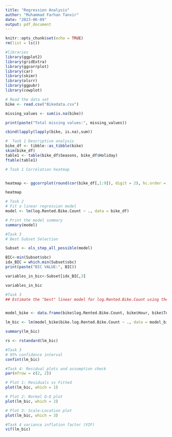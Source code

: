 ---
title: "Regression Analysis"
author: "Muhammad Farhan Tanvir"
date: "2023-06-09"
output: pdf_document
---

```{r setup, include=FALSE}
knitr::opts_chunk$set(echo = TRUE)
rm(list = ls())
```



```{r}
#libraries
library(ggplot2)
library(gridExtra)
library(ggcorrplot)
library(car)
library(skimr)
library(olsrr)
library(ggpubr)
library(cowplot)
```



```{r}
# Read the data set
bike <- read.csv("Bikedata.csv")

missing_values <- sum(is.na(bike))

print(paste("Total missing values:", missing_values))

cbind(lapply(lapply(bike, is.na),sum))

```


```{r}
#  Task 1 Descriptive analysis
bike_df <- tibble::as_tibble(bike)
skim(bike_df)
table1 <- table(bike_df$Seasons, bike_df$Holiday)
ftable(table1)
```


```{r}
# Task 1 Correlation heatmap


heatmap <- ggcorrplot(round(cor(bike_df[,1:9]), digit = 2), hc.order = TRUE,lab = TRUE, outline.col = "black",ggtheme = ggplot2::theme_gray,colors = c("#87CEEB", "white", "#2471A3"))

heatmap
```





```{r}
# Task 2
# Fit a linear regression model
model <- lm(log.Rented.Bike.Count ~ ., data = bike_df)

# Print the model summary
summary(model)

```

```{r}
#Task 3
# Best Subset Selection 

Subset <- ols_step_all_possible(model)


```




```{r}
BIC<-min(Subset$sbc) 
idx_BIC = which.min(Subset$sbc) 
print(paste("BIC VALUE:", BIC))
```



```{r}

variables_in_bic<-Subset[idx_BIC,3]

variables_in_bic
```






```{r}
#Task 3
## Estimate the "best" linear model for log.Rented.Bike.Count using the BIC 


model_bike <- data.frame(bike$log.Rented.Bike.Count, bike$Hour, bike$Temperature, bike$Humidity, bike$Rainfall, bike$Seasons, bike$Holiday)

lm_bic <- lm(model_bike$bike.log.Rented.Bike.Count ~ ., data = model_bike)

summary(lm_bic)

rs <- rstandard(lm_bic)
```


```{r}
#Task 3
# 95% confidence interval
confint(lm_bic)
```





```{r}
#Task 4: Residual plots and assumption check
par(mfrow = c(2, 2))

# Plot 1: Residuals vs Fitted
plot(lm_bic, which = 1)

# Plot 2: Normal Q-Q plot
plot(lm_bic, which = 2)

# Plot 3: Scale-Location plot
plot(lm_bic, which = 3)

```


```{r}
#Task 4 variance inflation factor (VIF)
vif(lm_bic)
```










